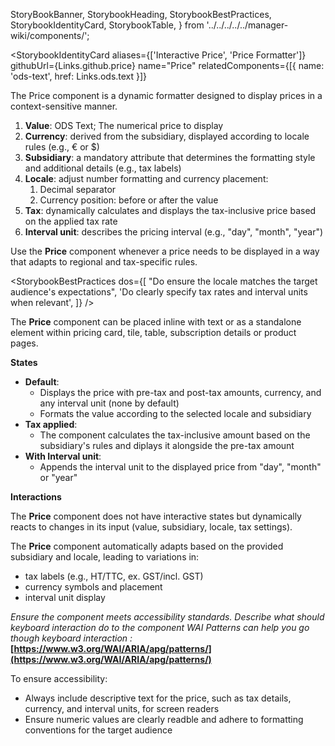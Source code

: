   StoryBookBanner,
  StorybookHeading,
  StorybookBestPractices,
  StorybookIdentityCard,
  StorybookTable,
} from '../../../../../manager-wiki/components/';

<Meta title="Core/manager-react-components/Components/Price/Documentation" />

<StoryBookBanner of={meta} />

<Canvas of={Demo} sourceState="none" />

<StorybookHeading label="Overview" level={2} />

<StorybookIdentityCard
  aliases={['Interactive Price', 'Price Formatter']}
  githubUrl={Links.github.price}
  name="Price"
  relatedComponents={[{ name: 'ods-text', href: Links.ods.text }]}
>
  The Price component is a dynamic formatter designed to display prices in a
  context-sensitive manner.
</StorybookIdentityCard>

<StorybookHeading label="Anatomy" level={2} />

1. **Value**: ODS Text; The numerical price to display
2. **Currency**: derived from the subsidiary, displayed according to locale rules (e.g., € or $)
3. **Subsidiary**: a mandatory attribute that determines the formatting style and additional details (e.g., tax labels)
4. **Locale**: adjust number formatting and currency placement:
   1. Decimal separator
   2. Currency position: before or after the value
5. **Tax**: dynamically calculates and displays the tax-inclusive price based on the applied tax rate
6. **Interval unit**: describes the pricing interval (e.g., "day", "month", "year")

<StorybookHeading label="Usage" level={2} />

Use the **Price** component whenever a price needs to be displayed in a way that adapts to regional and tax-specific rules.

<StorybookHeading label="Dos & Don'ts" level={2} />

<StorybookBestPractices
  dos={[
    "Do ensure the locale matches the target audience's expectations",
    'Do clearly specify tax rates and interval units when relevant',
  ]}
/>

<StorybookHeading label="Placement" level={2} />

The **Price** component can be placed inline with text or as a standalone element within pricing card, tile, table, subscription details or product pages.

<StorybookHeading label="Behavior" level={2} />

**States**

- **Default**:
  - Displays the price with pre-tax and post-tax amounts, currency, and any interval unit (none by default)
  - Formats the value according to the selected locale and subsidiary
- **Tax applied**:
  - The component calculates the tax-inclusive amount based on the subsidiary's rules and diplays it alongside the pre-tax amount
- **With Interval unit**:
  - Appends the interval unit to the displayed price from "day", "month" or "year"

**Interactions**

The **Price** component does not have interactive states but dynamically reacts to changes in its input (value, subsidiary, locale, tax settings).

<StorybookHeading label="Variation" level={2} />

The **Price** component automatically adapts based on the provided subsidiary and locale, leading to variations in:

- tax labels (e.g., HT/TTC, ex. GST/incl. GST)
- currency symbols and placement
- interval unit display

<StorybookHeading label="Accessibility" level={2} />

_Ensure the component meets accessibility standards.
Describe what should keyboard interaction do to the component
WAI Patterns can help you go though keyboard interaction :_ **[https://www.w3.org/WAI/ARIA/apg/patterns/](https://www.w3.org/WAI/ARIA/apg/patterns/)**

To ensure accessibility:

- Always include descriptive text for the price, such as tax details, currency, and interval units, for screen readers
- Ensure numeric values are clearly readble and adhere to formatting conventions for the target audience

